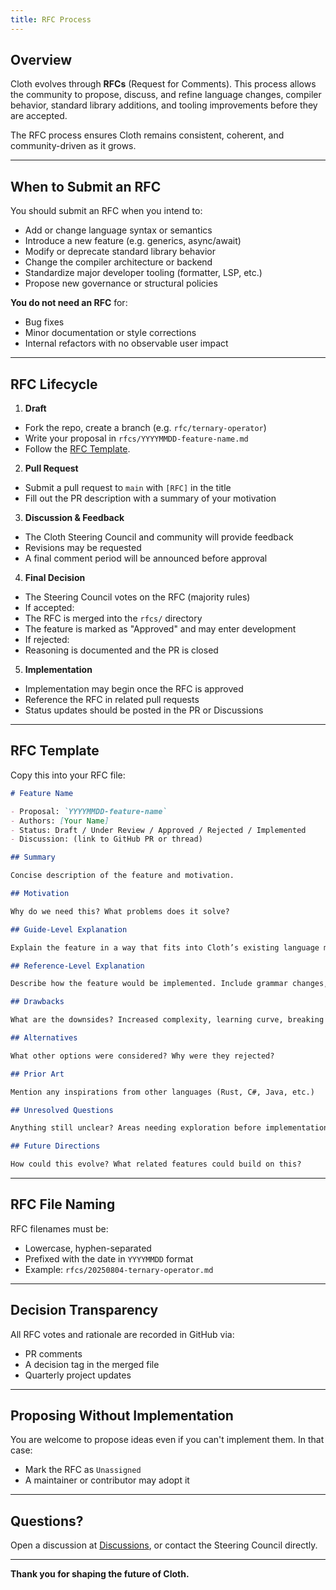 ```yaml
---
title: RFC Process
---
```


## Overview

Cloth evolves through **RFCs** (Request for Comments). This process allows the community to propose, discuss, and refine language changes, compiler behavior, standard library additions, and tooling improvements before they are accepted.

The RFC process ensures Cloth remains consistent, coherent, and community-driven as it grows.

---

## When to Submit an RFC

You should submit an RFC when you intend to:

- Add or change language syntax or semantics
- Introduce a new feature (e.g. generics, async/await)
- Modify or deprecate standard library behavior
- Change the compiler architecture or backend
- Standardize major developer tooling (formatter, LSP, etc.)
- Propose new governance or structural policies

**You do not need an RFC** for:
- Bug fixes
- Minor documentation or style corrections
- Internal refactors with no observable user impact

---

## RFC Lifecycle

1. **Draft**
- Fork the repo, create a branch (e.g. `rfc/ternary-operator`)
- Write your proposal in `rfcs/YYYYMMDD-feature-name.md`
- Follow the [RFC Template](#RFC_Template).

2. **Pull Request**
- Submit a pull request to `main` with `[RFC]` in the title
- Fill out the PR description with a summary of your motivation

3. **Discussion & Feedback**
- The Cloth Steering Council and community will provide feedback
- Revisions may be requested
- A final comment period will be announced before approval

4. **Final Decision**
- The Steering Council votes on the RFC (majority rules)
- If accepted:
- The RFC is merged into the `rfcs/` directory
- The feature is marked as "Approved" and may enter development
- If rejected:
- Reasoning is documented and the PR is closed

5. **Implementation**
- Implementation may begin once the RFC is approved
- Reference the RFC in related pull requests
- Status updates should be posted in the PR or Discussions

---

## RFC Template

Copy this into your RFC file:

```markdown
# Feature Name

- Proposal: `YYYYMMDD-feature-name`
- Authors: [Your Name]
- Status: Draft / Under Review / Approved / Rejected / Implemented
- Discussion: (link to GitHub PR or thread)

## Summary

Concise description of the feature and motivation.

## Motivation

Why do we need this? What problems does it solve?

## Guide-Level Explanation

Explain the feature in a way that fits into Cloth’s existing language model. Include usage examples, syntax, and edge cases.

## Reference-Level Explanation

Describe how the feature would be implemented. Include grammar changes, type system impacts, IR/codegen considerations, etc.

## Drawbacks

What are the downsides? Increased complexity, learning curve, breaking changes?

## Alternatives

What other options were considered? Why were they rejected?

## Prior Art

Mention any inspirations from other languages (Rust, C#, Java, etc.)

## Unresolved Questions

Anything still unclear? Areas needing exploration before implementation?

## Future Directions

How could this evolve? What related features could build on this?

````

---

## RFC File Naming

RFC filenames must be:

* Lowercase, hyphen-separated
* Prefixed with the date in `YYYYMMDD` format
* Example: `rfcs/20250804-ternary-operator.md`

---

## Decision Transparency

All RFC votes and rationale are recorded in GitHub via:

* PR comments
* A decision tag in the merged file
* Quarterly project updates

---

## Proposing Without Implementation

You are welcome to propose ideas even if you can't implement them. In that case:

* Mark the RFC as `Unassigned`
* A maintainer or contributor may adopt it

---

## Questions?

Open a discussion at [Discussions](https://github.com/Cloth-Foundation/Cloth/discussions), or contact the Steering Council directly.

---

**Thank you for shaping the future of Cloth.**

